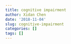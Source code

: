 ```yaml
---
title: cognitive impairment
author: Xidan Chen
date: '2018-11-04'
slug: cognitive-impairment
categories: []
tags: []
---
```

